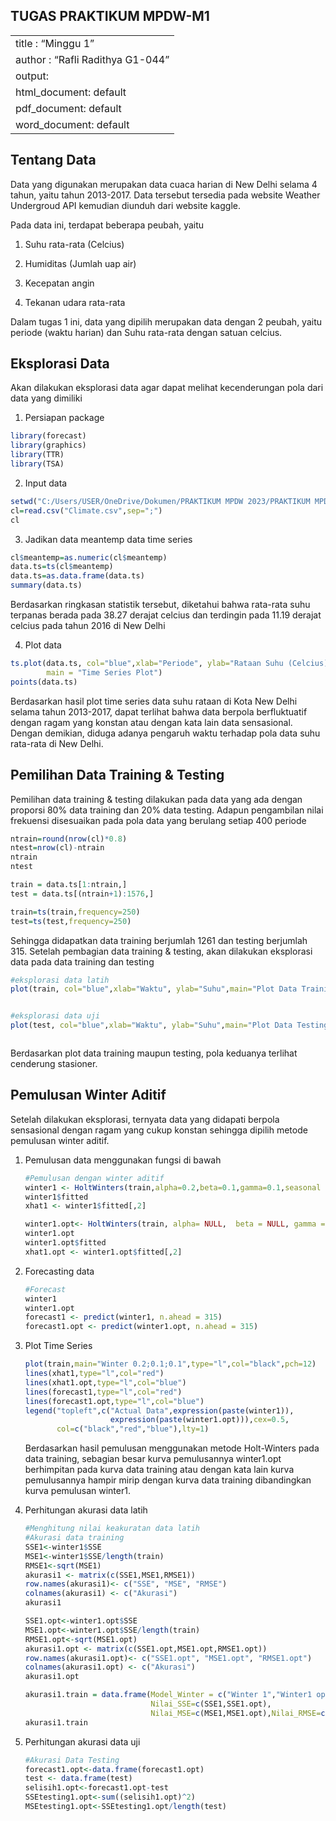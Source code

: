 ## TUGAS PRAKTIKUM MPDW-M1

---
title : "Minggu 1"
author : "Rafli Radithya G1-044"
output:
  html_document: default
  pdf_document: default
  word_document: default
---

## Tentang Data

Data yang digunakan merupakan data cuaca harian di New Delhi selama 4 tahun, yaitu tahun 2013-2017. Data tersebut tersedia pada website Weather Undergroud API kemudian diunduh dari website kaggle.

Pada data ini, terdapat beberapa peubah, yaitu

1.  Suhu rata-rata (Celcius)

2.  Humiditas (Jumlah uap air)

3.  Kecepatan angin

4.  Tekanan udara rata-rata

Dalam tugas 1 ini, data yang dipilih merupakan data dengan 2 peubah, yaitu periode (waktu harian) dan Suhu rata-rata dengan satuan celcius.

## Eksplorasi Data

Akan dilakukan eksplorasi data agar dapat melihat kecenderungan pola dari data yang dimiliki

1.  Persiapan package

```r
library(forecast)
library(graphics)
library(TTR)
library(TSA)

```

2.  Input data

```r

setwd("C:/Users/USER/OneDrive/Dokumen/PRAKTIKUM MPDW 2023/PRAKTIKUM MPDW 2023/pertemuan1")
cl=read.csv("Climate.csv",sep=";")
cl

```

3.  Jadikan data meantemp data time series

```r
cl$meantemp=as.numeric(cl$meantemp)
data.ts=ts(cl$meantemp)
data.ts=as.data.frame(data.ts)
summary(data.ts)

```

Berdasarkan ringkasan statistik tersebut, diketahui bahwa rata-rata suhu terpanas berada pada 38.27 derajat celcius dan terdingin pada 11.19 derajat celcius pada tahun 2016 di New Delhi

4.  Plot data

```r
ts.plot(data.ts, col="blue",xlab="Periode", ylab="Rataan Suhu (Celcius)", 
        main = "Time Series Plot")
points(data.ts)
```

Berdasarkan hasil plot time series data suhu rataan di Kota New Delhi selama tahun 2013-2017, dapat terlihat bahwa data berpola berfluktuatif dengan ragam yang konstan atau dengan kata lain data sensasional. Dengan demikian, diduga adanya pengaruh waktu terhadap pola data suhu rata-rata di New Delhi.

## Pemilihan Data Training & Testing

Pemilihan data training & testing dilakukan pada data yang ada dengan proporsi 80% data training dan 20% data testing. Adapun pengambilan nilai frekuensi disesuaikan pada pola data yang berulang setiap 400 periode

```r
ntrain=round(nrow(cl)*0.8)
ntest=nrow(cl)-ntrain
ntrain
ntest

train = data.ts[1:ntrain,]
test = data.ts[(ntrain+1):1576,]

train=ts(train,frequency=250)
test=ts(test,frequency=250)

```

Sehingga didapatkan data training berjumlah 1261 dan testing berjumlah 315. Setelah pembagian data training & testing, akan dilakukan eksplorasi data pada data training dan testing

```r
#eksplorasi data latih
plot(train, col="blue",xlab="Waktu", ylab="Suhu",main="Plot Data Training")


#eksplorasi data uji
plot(test, col="blue",xlab="Waktu", ylab="Suhu",main="Plot Data Testing")



```

Berdasarkan plot data training maupun testing, pola keduanya terlihat cenderung stasioner.

## Pemulusan Winter Aditif

Setelah dilakukan eksplorasi, ternyata data yang didapati berpola sensasional dengan ragam yang cukup konstan sehingga dipilih metode pemulusan winter aditif.

1.  Pemulusan data menggunakan fungsi di bawah

    ```r
    #Pemulusan dengan winter aditif 
    winter1 <- HoltWinters(train,alpha=0.2,beta=0.1,gamma=0.1,seasonal = "additive")
    winter1$fitted
    xhat1 <- winter1$fitted[,2]

    winter1.opt<- HoltWinters(train, alpha= NULL,  beta = NULL, gamma = NULL, seasonal = "additive")
    winter1.opt
    winter1.opt$fitted
    xhat1.opt <- winter1.opt$fitted[,2]
    ```

2.  Forecasting data

    ```r
    #Forecast
    winter1
    winter1.opt
    forecast1 <- predict(winter1, n.ahead = 315)
    forecast1.opt <- predict(winter1.opt, n.ahead = 315)
    ```

3.  Plot Time Series

    ```r
    plot(train,main="Winter 0.2;0.1;0.1",type="l",col="black",pch=12)
    lines(xhat1,type="l",col="red")
    lines(xhat1.opt,type="l",col="blue")
    lines(forecast1,type="l",col="red")
    lines(forecast1.opt,type="l",col="blue")
    legend("topleft",c("Actual Data",expression(paste(winter1)),
                       expression(paste(winter1.opt))),cex=0.5,
           col=c("black","red","blue"),lty=1)
    ```

    Berdasarkan hasil pemulusan menggunakan metode Holt-Winters pada data training, sebagian besar kurva pemulusannya winter1.opt berhimpitan pada kurva data training atau dengan kata lain kurva pemulusannya hampir mirip dengan kurva data training dibandingkan kurva pemulusan winter1.

4.  Perhitungan akurasi data latih

    ```r
    #Menghitung nilai keakuratan data latih
    #Akurasi data training
    SSE1<-winter1$SSE
    MSE1<-winter1$SSE/length(train)
    RMSE1<-sqrt(MSE1)
    akurasi1 <- matrix(c(SSE1,MSE1,RMSE1))
    row.names(akurasi1)<- c("SSE", "MSE", "RMSE")
    colnames(akurasi1) <- c("Akurasi")
    akurasi1

    SSE1.opt<-winter1.opt$SSE
    MSE1.opt<-winter1.opt$SSE/length(train)
    RMSE1.opt<-sqrt(MSE1.opt)
    akurasi1.opt <- matrix(c(SSE1.opt,MSE1.opt,RMSE1.opt))
    row.names(akurasi1.opt)<- c("SSE1.opt", "MSE1.opt", "RMSE1.opt")
    colnames(akurasi1.opt) <- c("Akurasi")
    akurasi1.opt

    akurasi1.train = data.frame(Model_Winter = c("Winter 1","Winter1 optimal"),
                                Nilai_SSE=c(SSE1,SSE1.opt),
                                Nilai_MSE=c(MSE1,MSE1.opt),Nilai_RMSE=c(RMSE1,RMSE1.opt))
    akurasi1.train
    ```

5.  Perhitungan akurasi data uji

    ```r
    #Akurasi Data Testing
    forecast1.opt<-data.frame(forecast1.opt)
    test <- data.frame(test)
    selisih1.opt<-forecast1.opt-test
    SSEtesting1.opt<-sum((selisih1.opt)^2)
    MSEtesting1.opt<-SSEtesting1.opt/length(test)
    ```
